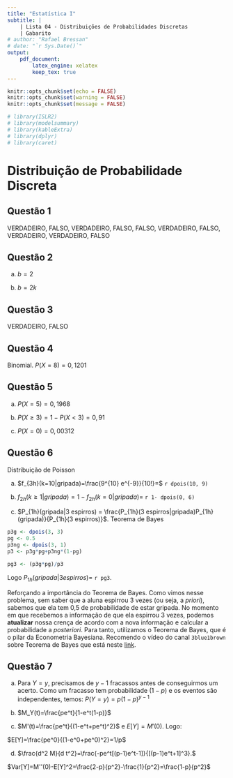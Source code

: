 ```yaml
---
title: "Estatística I"
subtitle: |
    | Lista 04 - Distribuições de Probabilidades Discretas
    | Gabarito
# author: "Rafael Bressan"
# date: "`r Sys.Date()`"
output: 
    pdf_document:
        latex_engine: xelatex
        keep_tex: true
---
```


```r
knitr::opts_chunk$set(echo = FALSE)
knitr::opts_chunk$set(warning = FALSE)
knitr::opts_chunk$set(message = FALSE)
```

```r
# library(ISLR2)
# library(modelsummary)
# library(kableExtra)
# library(dplyr)
# library(caret)
```

# Distribuição de Probabilidade Discreta

## Questão 1

VERDADEIRO, FALSO, VERDADEIRO, FALSO, FALSO, VERDADEIRO, FALSO, VERDADEIRO,
VERDADEIRO, FALSO

## Questão 2

a) $b=2$

b) $b=2k$

## Questão 3

VERDADEIRO, FALSO

## Questão 4

Binomial. $P(X=8)=0,1201$

## Questão 5

a) $P(X=5)=0,1968$

b) $P(X\geq 3) = 1-P(X<3)=0,91$

c) $P(X=0)=0,00312$

## Questão 6

Distribuição de Poisson

a) $f_{3h}(k=10|gripada)=\frac{9^{10} e^{-9}}{10!}=$ `r dpois(10, 9)`

b) $f_{2h}(k\geq 1|gripada)=1-f_{2h}(k=0|gripada)=$ `r 1- dpois(0, 6)`

c) $P_{1h}(gripada|3 espirros) = \frac{P_{1h}(3 espirros|gripada)P_{1h}(gripada)}{P_{1h}(3 espirros)}$. Teorema de Bayes

```r
p3g <- dpois(3, 3)
pg <- 0.5
p3ng <- dpois(3, 1)
p3 <- p3g*pg+p3ng*(1-pg)

pg3 <- (p3g*pg)/p3
```

Logo $P_{1h}(gripada|3 espirros) =$ `r pg3`.

Reforçando a importância do Teorema de Bayes. Como vimos nesse problema, sem saber que a aluna espirrou 3 vezes (ou seja, a _priori_), sabemos que ela tem 0,5 de probabilidade de estar gripada. No momento em que recebemos a informação de que ela espirrou 3 vezes, podemos **atualizar** nossa crença de acordo com a nova informação e calcular a probabilidade a _posteriori_. Para tanto, utilizamos o Teorema de Bayes, que é o pilar da Econometria Bayesiana. Recomendo o vídeo do canal `3blue1brown` sobre Teorema de Bayes que está neste [link](https://www.youtube.com/watch?v=HZGCoVF3YvM&t=471s).

## Questão 7

a) Para $Y = y$, precisamos de $y − 1$ fracassos antes de conseguirmos um acerto. Como um fracasso tem probabilidade $(1 − p)$ e os eventos são independentes, temos: $P(Y = y) = p(1 − p)^{y−1}$

b) $M_Y(t)=\frac{pe^t}{1-e^t(1-p)}$

c) $M'(t)=\frac{pe^t}{(1-e^t+pe^t)^2}$ e $E[Y]=M'(0)$. Logo: 

$E[Y]=\frac{pe^0}{(1-e^0+pe^0)^2}=1/p$

d) $\frac{d^2 M}{d t^2}=\frac{-pe^t[(p-1)e^t-1]}{[(p-1)e^t+1]^3}.$

$Var[Y]=M''(0)-E[Y]^2=\frac{2-p}{p^2}-\frac{1}{p^2}=\frac{1-p}{p^2}$